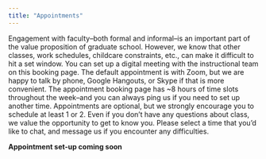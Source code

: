 ```yaml
---
title: "Appointments"
---
```


<p>Engagement with faculty--both formal and informal--is an important part of the value proposition of graduate school. However, we know that other classes, work schedules, childcare constraints, etc., can make it difficult to hit a set window. You can set up a digital meeting with the instructional team on this booking page. The default appointment is with Zoom, but we are happy to talk by phone, Google Hangouts, or Skype if that is more convenient. The appointment booking page has ~8 hours of time slots throughout the week--and you can always ping us if you need to set up another time. Appointments are optional, but we strongly encourage you to schedule at least 1 or 2. Even if you don't have any questions about class, we value the opportunity to get to know you. Please select a time that you'd like to chat, and message us if you encounter any difficulties.</p>

**Appointment set-up coming soon**